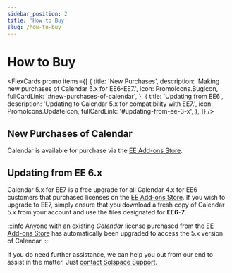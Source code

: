 ```yaml
---
sidebar_position: 2
title: 'How to Buy'
slug: /how-to-buy
---
```



# How to Buy

<FlexCards
  promo
  items={[
    {
      title: 'New Purchases',
      description: 'Making new purchases of Calendar 5.x for EE6-EE7.',
      icon: PromoIcons.BugIcon,
      fullCardLink: '#new-purchases-of-calendar',
    },
    {
      title: 'Updating from EE6',
      description: 'Updating to Calendar 5.x for compatibility with EE7.',
      icon: PromoIcons.UpdateIcon,
      fullCardLink: '#updating-from-ee-3-x',
    },
  ]}
/>

## New Purchases of Calendar

Calendar is available for purchase via the [EE Add-ons Store](https://expressionengine.com/add-ons).

<PrimaryButtonWithLink
  to="https://expressionengine.com/add-ons/calendar"
  label="  Buy Calendar at the EE Add-ons Store"
/>

## Updating from EE 6.x

Calendar 5.x for EE7 is a free upgrade for all Calendar 4.x for EE6 customers that purchased licenses on the [EE Add-ons Store](https://expressionengine.com/add-ons/calendar). If you wish to upgrade to EE7, simply ensure that you download a fresh copy of Calendar 5.x from your account and use the files designated for **EE6-7**.

:::info
Anyone with an existing _Calendar_ license purchased from the [EE Add-ons Store](https://expressionengine.com/add-ons/calendar) has automatically been upgraded to access the 5.x version of Calendar.
:::

<PrimaryButtonWithLink
  to="https://expressionengine.com/add-ons"
  label="Visit my EE Add-ons Store Account"
/>

<PrimaryButtonWithLink
  to="https://expressionengine.com/add-ons/calendar"
  label="  Buy Calendar at the EE Add-ons Store"
/>

If you do need further assistance, we can help you out from our end to assist in the matter. Just [contact Solspace Support](https://support.solspace.com/).

